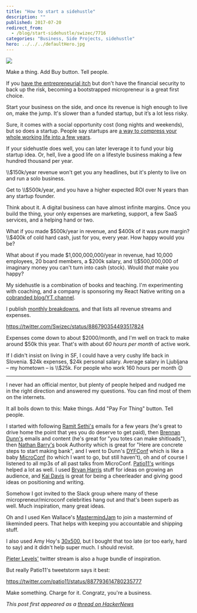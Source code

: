 ```yaml
---
title: "How to start a sidehustle"
description: ""
published: 2017-07-20
redirect_from:
  - /blog/start-sidehustle/swizec/7716
categories: "Business, Side Projects, sidehustle"
hero: ../../../defaultHero.jpg
---
```


![](https://swizec.com/blog/wp-content/uploads/2017/07/IMG_7860-1024x575.jpg)

Make a thing. Add Buy button. Tell people.

If you [have the entrepreneurial itch](https://blog.ycombinator.com/why-should-i-start-a-startup/) but don't have the financial security to back up the risk, becoming a bootstrapped micropreneur is a great first choice.

Start your business on the side, and once its revenue is high enough to live on, make the jump. It's slower than a funded startup, but it’s a lot less risky.

Sure, it comes with a social opportunity cost (long nights and weekends), but so does a startup. People say startups are [a way to compress your whole working life into a few years](http://www.paulgraham.com/wealth.html).

If your sidehustle does well, you can later leverage it to fund your big startup idea. Or, hell, live a good life on a lifestyle business making a few hundred thousand per year.

\\\\\$150k/year revenue won't get you any headlines, but it's plenty to live on and run a solo business.

Get to \\\\\$500k/year, and you have a higher expected ROI over N years than any startup founder.

Think about it. A digital business can have almost infinite margins. Once you build the thing, your only expenses are marketing, support, a few SaaS services, and a helping hand or two.

What if you made $500k/year in revenue, and $400k of it was pure margin? \\\\\$400k of cold hard cash, just for you, every year. How happy would you be?

What about if you made $1,000,000,000/year in revenue, had 10,000 employees, 20 board members, a $200k salary, and \\\\\$500,000,000 of imaginary money you can't turn into cash (stock). Would _that_ make you happy?

My sidehustle is a combination of books and teaching. I'm experimenting with coaching, and a company is sponsoring my React Native writing on a [cobranded blog/YT channel](https://school.shoutem.com/).

I publish [monthly breakdowns](https://swizec.com/blog/4093-june-sidehustle-report/swizec/7681), and that lists all revenue streams and expenses.

https://twitter.com/Swizec/status/886790354493517824

Expenses come down to about $2000/month, and I'm well on track to make around $50k this year. That's with about _60 hours per month_ of active work.

If I didn't insist on living in SF, I could have a very cushy life back in Slovenia. $24k expenses, $24k personal salary. Average salary in Ljubljana – my hometown – is \\\\\$25k. For people who work 160 hours per month 😉

---

I never had an official mentor, but plenty of people helped and nudged me in the right direction and answered my questions. You can find most of them on the internets.

It all boils down to this: Make things. Add "Pay For Thing" button. Tell people.

I started with following [Ramit Sethi's](https://www.iwillteachyoutoberich.com/) emails for a few years (he's great to drive home the point that yes you do deserve to get paid), then [Brennan Dunn's](https://doubleyourfreelancing.com/) emails and content (he's great for "you totes can make shitloads"), then [Nathan Barry's](http://nathanbarry.com/) book Authority which is great for "Here are concrete steps to start making bank", and I went to Dunn's [DYFConf](http://doubleyourfreelancing.com/conf/) which is like a baby [MicroConf](http://www.microconf.com/) (to which I want to go, but still haven't), oh and of course I listened to all mp3s of all past talks from MicroConf. [Patio11's](https://twitter.com/patio11) writings helped a lot as well. I used [Bryan Harris](http://videofruit.com/blog/) stuff for ideas on growing an audience, and [Kai Davis](https://kaidavis.com/) is great for being a cheerleader and giving good ideas on positioning and writing.

Somehow I got invited to the Slack group where many of these micropreneur/microconf celebrities hang out and that's been superb as well. Much inspiration, many great ideas.

Oh and I used Ken Wallace's [MastermindJam](https://mastermindjam.com/) to join a mastermind of likeminded peers. That helps with keeping you accountable and shipping stuff.

I also used Amy Hoy's [30x500](https://30x500.com/academy/), but I bought that too late (or too early, hard to say) and it didn't help super much. I should revisit.

[Pieter Levels'](https://twitter.com/levelsio) twitter stream is also a huge bundle of inspiration.

But really Patio11's tweetstorm says it best:

https://twitter.com/patio11/status/887793614780235777

Make something. Charge for it. Congratz, you're a business.

_This post first appeared as a [thread on HackerNews](https://news.ycombinator.com/item?id=14807198)_
